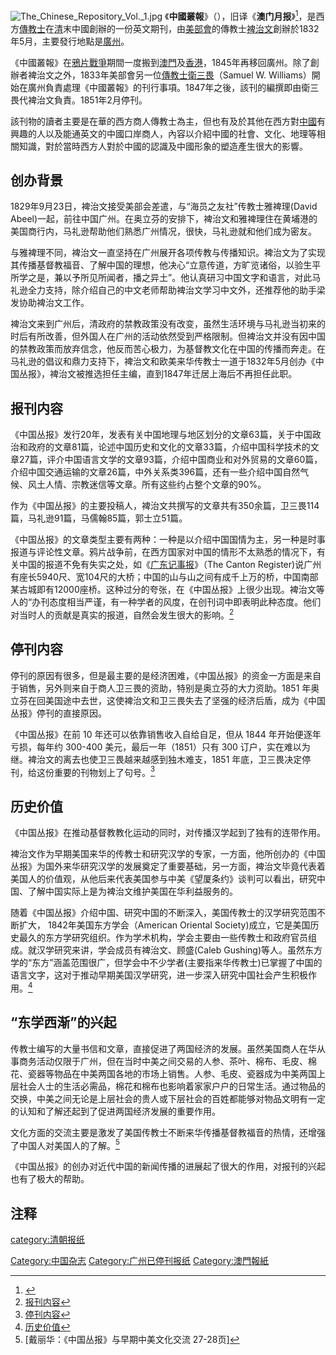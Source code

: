 [[File:The_Chinese_Repository_Vol._1.jpg|thumb]]
《'''中國叢報'''》（''{{lang|en|Chinese Repository}}''），旧译《'''澳门月报'''》<ref>{{Cite web |url=http://www.southcn.com/news/hktwma/twmil/200212170749.htm |title=澳门在中西文化交流史上三大功能 |accessdate=2006-10-27 |archive-date=2006-09-18 |archive-url=https://web.archive.org/web/20060918044443/http://www.southcn.com/news/hktwma/twmil/200212170749.htm |dead-url=no }}</ref>，是西方[[傳教士|傳教士]]在[[清|清]]末中國創辦的一份英文期刊，由[[美部會|美部會]]的傳教士[[裨治文|裨治文]]創辦於1832年5月，主要發行地點是[[廣州|廣州]]。

《中國叢報》在[[鴉片戰爭|鴉片戰爭]]期間一度搬到[[澳門|澳門]]及[[香港|香港]]，1845年再移回廣州。除了創辦者裨治文之外，1833年美部會另一位[[傳教士|傳教士]][[衛三畏|衛三畏]]（Samuel W. Williams）開始在廣州負責處理《中國叢報》的刊行事項。1847年之後，該刊的編撰即由衛三畏代裨治文負責。1851年2月停刊。

該刊物的讀者主要是在華的西方商人傳教士為主，但也有及於其他在西方對[[中國|中國]]有興趣的人以及能通英文的中國口岸商人，內容以介紹中國的社會、文化、地理等相關知識，對於當時西方人對於中國的認識及中國形象的塑造產生很大的影響。

== 创办背景 ==

1829年9月23日，裨治文接受美部会差遣，与“海员之友社”传教士雅裨理(David Abeel)一起，前往中国广州。在奥立芬的安排下，裨治文和雅裨理住在黄埔港的美国商行内，马礼逊帮助他们熟悉广州情况，很快，马礼逊就和他们成为密友。

与雅裨理不同，裨治文一直坚持在广州展开各项传教与传播知识。裨治文为了实现其传播基督教福音、了解中国的理想，他决心“立意传道，方旷览诸俗，以验生平所学之是，兼以予所见所闻者，播之异土”。他认真研习中国文字和语言，对此马礼逊全力支持，除介绍自己的中文老师帮助裨治文学习中文外，还推荐他的助手梁发协助裨治文工作。

裨治文来到广州后，清政府的禁教政策没有改变，虽然生活环境与马礼逊当初来的时后有所改善，但外国人在广州的活动依然受到严格限制。但裨治文并没有因中国的禁教政策而放弃信念，他反而苦心极力，为基督教文化在中国的传播而奔走。在马礼逊的倡议和鼎力支持下，裨治文和欧美来华传教士一道于1832年5月创办《中国丛报》，裨治文被推选担任主编，直到1847年迁居上海后不再担任此职。

== 报刊内容 ==
《中国丛报》发行20年，发表有关中国地理与地区划分的文章63篇，关于中国政治和政府的文章81篇，论述中国历史和文化的文章33篇，介绍中国科学技术的文章27篇，评介中国语言文学的文章93篇，介绍中国商业和对外贸易的文章60篇，介绍中国交通运输的文章26篇，中外关系类396篇，还有一些介绍中国自然气候、风土人情、宗教迷信等文章。所有这些约占整个文章的90%。

作为《中国丛报》的主要投稿人，裨治文共撰写的文章共有350余篇，卫三畏114篇，马礼逊91篇，马儒翰85篇，郭士立51篇。

《中国丛报》的文章类型主要有两种：一种是以介绍中国国情为主，另一种是时事报道与评论性文章。鸦片战争前，在西方国家对中国的情形不太熟悉的情况下，有关中国的报道不免有失实之处，如《[[廣州紀錄報|广东记事报]]》（The Canton Register)说广州有座长5940尺、宽104尺的大桥；中国的山与山之间有成千上万的桥，中国南部某古城即有12000座桥。这种过分的夸张，在《中国丛报》上很少出现。裨治文等人的“办刊态度相当严谨，有一种学者的风度，在创刊词中即表明此种态度。他们对当时人的贡献是真实的报道，自然会发生很大的影响。<ref>[http://baike.baidu.com/link?url=B0K-_fx8SVjMeQf2ELdDXNXFI_ULjbZMQ5ECtkJxlXTjnE6MFWuhewjv-F0GUHvt8oL-72IiLR5Y4ZuMY7tXGq  报刊内容]</ref>

== 停刊内容 ==
停刊的原因有很多，但是最主要的是经济困难，《中国丛报》的资金一方面是来自于销售，另外则来自于商人卫三畏的资助，特别是奥立芬的大力资助。1851 年奥立芬在回美国途中去世，这使裨治文和卫三畏失去了坚强的经济后盾，成为《中国丛报》停刊的直接原因。

《中国丛报》在前 10 年还可以依靠销售收入自给自足，但从 1844 年开始便逐年亏损，每年约 300-400 美元，最后一年（1851）只有 300 订户，实在难以为继。裨治文的离去也使卫三畏越来越感到独木难支，1851 年底，卫三畏决定停刊，给这份重要的刊物划上了句号。<ref>[http://baike.baidu.com/link?url=B0K-_fx8SVjMeQf2ELdDXNXFI_ULjbZMQ5ECtkJxlXTjnE6MFWuhewjv-F0GUHvt8oL-72IiLR5Y4ZuMY7tXGq  停刊内容]</ref>

== 历史价值 ==

《中国丛报》在推动基督教教化运动的同时，对传播汉学起到了独有的连带作用。

裨治文作为早期美国来华的传教士和研究汉学的专家，一方面，他所创办的《中国丛报》为国外来华研究汉学的发展奠定了重要基础，另一方面，裨治文毕竟代表着美国人的价值观，从他后来代表美国参与中美《望厦条约》谈判可以看出，研究中国、了解中国实际上是为裨治文维护美国在华利益服务的。

随着《中国丛报》介绍中国、研究中国的不断深入，美国传教士的汉学研究范围不断扩大， 1842年美国东方学会（American Oriental Society)成立，它是美国历史最久的东方学研究组织。作为学术机构，学会主要由一些传教士和政府官员组成。就汉学研究来讲，学会成员有裨治文、顾盛(Caleb Gushing)等人。虽然东方学的“东方”涵盖范围很广，但学会中不少学者(主要指来华传教士)已掌握了中国的语言文字，这对于推动早期美国汉学研究，进一步深入研究中国社会产生积极作用。<ref>[http://baike.baidu.com/link?url=B0K-_fx8SVjMeQf2ELdDXNXFI_ULjbZMQ5ECtkJxlXTjnE6MFWuhewjv-F0GUHvt8oL-72IiLR5Y4ZuMY7tXGq  历史价值]</ref>

== “东学西渐”的兴起 ==
传教士编写的大量书信和文章，直接促进了两国经济的发展。虽然美国商人在华从事商务活动仅限于广州，但在当时中美之间交易的人参、茶叶、棉布、毛皮、棉花、瓷器等物品在中美两国各地的市场上销售。人参、毛皮、瓷器成为中美两国上层社会人士的生活必需品，棉花和棉布也影响着家家户户的日常生活。通过物品的交换，中美之间无论是上层社会的贵人或下层社会的百姓都能够对物品文明有一定的认知和了解还起到了促进两国经济发展的重要作用。

文化方面的交流主要是激发了美国传教士不断来华传播基督教福音的热情，还增强了中国人对美国人的了解。<ref> [戴丽华：《中国丛报》与早期中美文化交流 27-28页] </ref>

《中国丛报》的创办对近代中国的新闻传播的进展起了很大的作用，对报刊的兴起也有了极大的帮助。

== 注释 ==
<references />
[[Category:中国杂志|Category:中国杂志]]
[[Category:广州已停刊报纸|Category:广州已停刊报纸]]
[[Category:澳門報紙|Category:澳門報紙]]
[[category:清朝报纸|category:清朝报纸]]